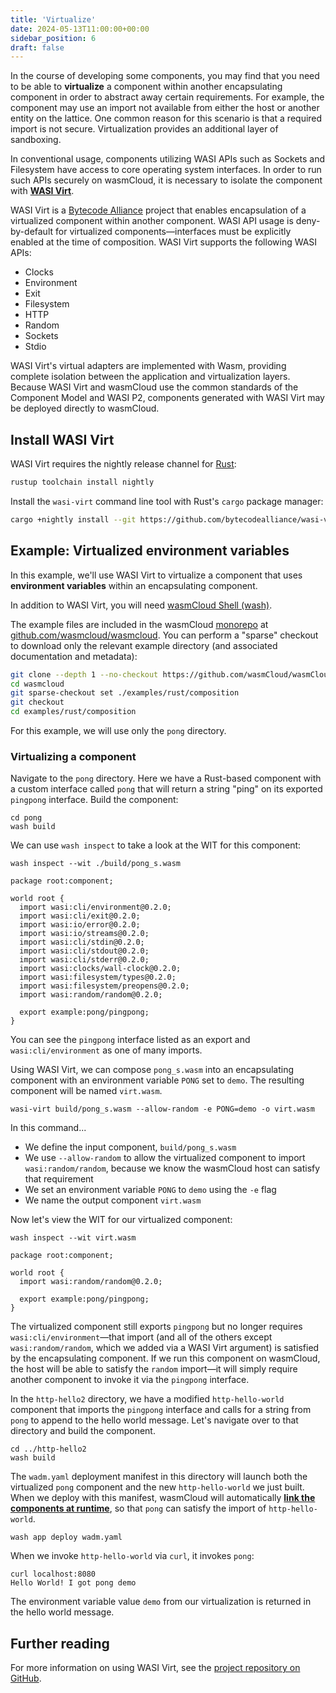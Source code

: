 ```yaml
---
title: 'Virtualize'
date: 2024-05-13T11:00:00+00:00
sidebar_position: 6
draft: false
---
```


In the course of developing some components, you may find that you need to be able to **virtualize** a component within another encapsulating component in order to abstract away certain requirements. For example, the component may use an import not available from either the host or another entity on the lattice. One common reason for this scenario is that a required import is not secure. Virtualization provides an additional layer of sandboxing.

In conventional usage, components utilizing WASI APIs such as Sockets and Filesystem have access to core operating system interfaces. In order to run such APIs securely on wasmCloud, it is necessary to isolate the component with [**WASI Virt**](https://github.com/bytecodealliance/wasi-virt).

WASI Virt is a [Bytecode Alliance](https://bytecodealliance.org/) project that enables encapsulation of a virtualized component within another component. WASI API usage is deny-by-default for virtualized components&mdash;interfaces must be explicitly enabled at the time of composition. WASI Virt supports the following WASI APIs:

* Clocks
* Environment
* Exit
* Filesystem
* HTTP
* Random
* Sockets
* Stdio

WASI Virt's virtual adapters are implemented with Wasm, providing complete isolation between the application and virtualization layers. Because WASI Virt and wasmCloud use the common standards of the Component Model and WASI P2, components generated with WASI Virt may be deployed directly to wasmCloud.

## Install WASI Virt

WASI Virt requires the nightly release channel for [Rust](https://www.rust-lang.org/tools/install):

```bash
rustup toolchain install nightly
```

Install the `wasi-virt` command line tool with Rust's `cargo` package manager:

```bash
cargo +nightly install --git https://github.com/bytecodealliance/wasi-virt
```

## Example: Virtualized environment variables

In this example, we'll use WASI Virt to virtualize a component that uses **environment variables** within an encapsulating component.

In addition to WASI Virt, you will need [wasmCloud Shell (wash)](https://wasmcloud.com/docs/installation).

The example files are included in the wasmCloud [monorepo](https://en.wikipedia.org/wiki/Monorepo) at [github.com/wasmcloud/wasmcloud](https://github.com/wasmcloud/wasmcloud). You can perform a "sparse" checkout to download only the relevant example directory (and associated documentation and metadata):

```bash
git clone --depth 1 --no-checkout https://github.com/wasmCloud/wasmCloud.git
cd wasmcloud
git sparse-checkout set ./examples/rust/composition
git checkout
cd examples/rust/composition
```

For this example, we will use only the `pong` directory.

### Virtualizing a component

Navigate to the `pong` directory. Here we have a Rust-based component with a custom interface called `pong` that will return a string "ping" on its exported `pingpong` interface. Build the component:

```shell
cd pong
wash build
```

We can use `wash inspect` to take a look at the WIT for this component:

```shell
wash inspect --wit ./build/pong_s.wasm
```
```wit
package root:component;

world root {
  import wasi:cli/environment@0.2.0;
  import wasi:cli/exit@0.2.0;
  import wasi:io/error@0.2.0;
  import wasi:io/streams@0.2.0;
  import wasi:cli/stdin@0.2.0;
  import wasi:cli/stdout@0.2.0;
  import wasi:cli/stderr@0.2.0;
  import wasi:clocks/wall-clock@0.2.0;
  import wasi:filesystem/types@0.2.0;
  import wasi:filesystem/preopens@0.2.0;
  import wasi:random/random@0.2.0;

  export example:pong/pingpong;
}
```
You can see the `pingpong` interface listed as an export and `wasi:cli/environment` as one of many imports. 

Using WASI Virt, we can compose `pong_s.wasm` into an encapsulating component with an environment variable `PONG` set to `demo`. The resulting component will be named `virt.wasm`.

```shell
wasi-virt build/pong_s.wasm --allow-random -e PONG=demo -o virt.wasm
```
In this command...

* We define the input component, `build/pong_s.wasm`
* We use `--allow-random` to allow the virtualized component to import `wasi:random/random`, because we know the wasmCloud host can satisfy that requirement
* We set an environment variable `PONG` to `demo` using the `-e` flag
* We name the output component `virt.wasm`

Now let's view the WIT for our virtualized component:

```shell
wash inspect --wit virt.wasm 
```
```wit
package root:component;

world root {
  import wasi:random/random@0.2.0;

  export example:pong/pingpong;
}
```
The virtualized component still exports `pingpong` but no longer requires `wasi:cli/environment`&mdash;that import (and all of the others except `wasi:random/random`, which we added via a WASI Virt argument) is satisfied by the encapsulating component. If we run this component on wasmCloud, the host will be able to satisfy the `random` import&mdash;it will simply require another component to invoke it via the `pingpong` interface. 

In the `http-hello2` directory, we have a modified `http-hello-world` component that imports the `pingpong` interface and calls for a string from `pong` to append to the hello world message. Let's navigate over to that directory and build the component.

```shell
cd ../http-hello2
wash build
```
The `wadm.yaml` deployment manifest in this directory will launch both the virtualized `pong` component and the new `http-hello-world` we just built. When we deploy with this manifest, wasmCloud will automatically [**link the components at runtime**](/docs/concepts/linking-components/linking-at-runtime.mdx), so that `pong` can satisfy the import of `http-hello-world`. 

```shell
wash app deploy wadm.yaml
```

When we invoke `http-hello-world` via `curl`, it invokes `pong`:

```shell
curl localhost:8080
Hello World! I got pong demo
```

The environment variable value `demo` from our virtualization is returned in the hello world message. 

## Further reading

For more information on using WASI Virt, see the [project repository on GitHub](https://github.com/bytecodealliance/wasi-virt).



